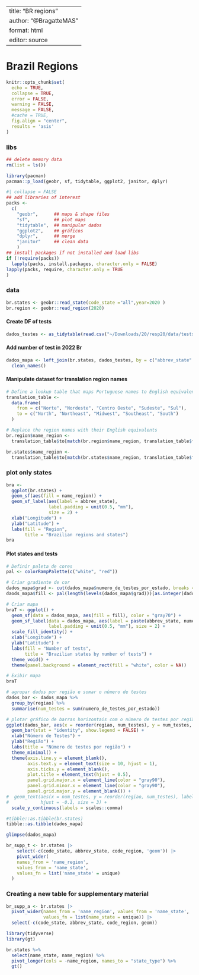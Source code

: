 ----
title: "BR regions"
author: "@BragatteMAS"
format: html
editor: source
---

# Brazil Regions
```r
knitr::opts_chunk$set(
  echo = TRUE,
  collapse = TRUE,
  error = FALSE,
  warning = FALSE,
  message = FALSE,
  #cache = TRUE,
  fig.align = "center",
  results = 'asis'
)
```

### libs
```r
## delete memory data
rm(list = ls())
```

```r
library(pacman)
pacman::p_load(geobr, sf, tidytable, ggplot2, janitor, dplyr)
```


```r
#| collapse = FALSE
## add libraries of interest
packs <-
  c(
    "geobr",      ## maps & shape files
    "sf",         ## plot maps
    "tidytable",  ## manipular dados
    "ggplot2",    ## gráficos
    "dplyr",      ## merge
    "janitor"     ## clean data
    )
## install packages if not installed and load libs
if (!require(packs))
  lapply(packs, install.packages, character.only = FALSE)
lapply(packs, require, character.only = TRUE
)
```

### data
```r
br.states <- geobr::read_state(code_state ="all",year=2020 )
br.region <- geobr::read_region(2020)
```
#### Create DF of tests
```r
dados_testes <- as_tidytable(read.csv("~/Downloads/20/resp20/data/tests_2022.csv"))
```

#### Add number of test in 2022 Br
```r
dados_mapa <- left_join(br.states, dados_testes, by = c("abbrev_state" = "abbrev_state")) %>% 
  clean_names()
```


#### Manipulate dataset for translation region names
```r
# Define a lookup table that maps Portuguese names to English equivalents
translation_table <-
  data.frame(
    from = c("Norte", "Nordeste", "Centro Oeste", "Sudeste", "Sul"),
    to = c("North", "Northeast", "Midwest", "Southeast", "South")
  )

# Replace the region names with their English equivalents
br.region$name_region <-
  translation_table$to[match(br.region$name_region, translation_table$from)]

br.states$name_region <-
  translation_table$to[match(br.states$name_region, translation_table$from)]
```

### plot only states
```r
bra <-
  ggplot(br.states) +
  geom_sf(aes(fill = name_region)) +
  geom_sf_label(aes(label = abbrev_state),
                label.padding = unit(0.5, "mm"),
                size = 2) +
  xlab("Longitude") +
  ylab("Latitude") +
  labs(fill = "Region",
       title = "Brazilian regions and states")
bra
```
#### Plot states and tests
```r
# Definir paleta de cores
pal <- colorRampPalette(c("white", "red"))

# Criar gradiente de cor
dados_mapa$grad <- cut(dados_mapa$numero_de_testes_por_estado, breaks = 10)
daods_mapa$fill <- pal(length(levels(dados_mapa$grad)))[as.integer(dados_mapa$grad)]
```

```r

# Criar mapa
braT <- ggplot() +
  geom_sf(data = dados_mapa, aes(fill = fill), color = "gray70") +
  geom_sf_label(data = dados_mapa, aes(label = paste(abbrev_state, numero_de_testes_por_estado)), 
                label.padding = unit(0.5, "mm"), size = 2) +
  scale_fill_identity() +
  xlab("Longitude") +
  ylab("Latitude") +
  labs(fill = "Number of tests",
       title = "Brazilian states by number of tests") +
  theme_void() +
  theme(panel.background = element_rect(fill = "white", color = NA))

# Exibir mapa
braT
```


```r
# agrupar dados por região e somar o número de testes
dados_bar <- dados_mapa %>% 
  group_by(regiao) %>%
  summarise(num_testes = sum(numero_de_testes_por_estado))
```

```r
# plotar gráfico de barras horizontais com o número de testes por região
ggplot(dados_bar, aes(x = reorder(regiao, num_testes), y = num_testes, fill = factor(regiao))) +
  geom_bar(stat = "identity", show.legend = FALSE) +
  xlab("Número de Testes") +
  ylab("Região") +
  labs(title = "Número de testes por região") +
  theme_minimal() +
  theme(axis.line.y = element_blank(),
        axis.text.y = element_text(size = 10, hjust = 1),
        axis.ticks.y = element_blank(),
        plot.title = element_text(hjust = 0.5),
        panel.grid.major.x = element_line(color = "gray90"),
        panel.grid.minor.x = element_line(color = "gray90"),
        panel.grid.major.y = element_blank()) +
#  geom_text(aes(x = num_testes, y = reorder(regiao, num_testes), label = num_testes),
#            hjust = -0.1, size = 3) +
  scale_y_continuous(labels = scales::comma)
```


```r
#tibble::as.tibble(br.states)
tibble::as.tibble(dados_mapa)
```
```r
glimpse(dados_mapa)
```



```r
br_supp_t <- br.states |> 
    select(-c(code_state, abbrev_state, code_region, 'geom')) |> 
    pivot_wider(
    names_from = 'name_region',
    values_from = 'name_state',
    values_fn = list('name_state' = unique)
  )
```

### Creating a new table for supplementary material
```r
br_supp_a <- br.states |> 
  pivot_wider(names_from = 'name_region', values_from = 'name_state', 
              values_fn = list(name_state = unique)) |> 
  select(-c(code_state, abbrev_state, code_region, geom))
```


```r
library(tidyverse)
library(gt)

br.states %>%
  select(name_state, name_region) %>%
  pivot_longer(cols = -name_region, names_to = "state_type") %>%
  gt()
```